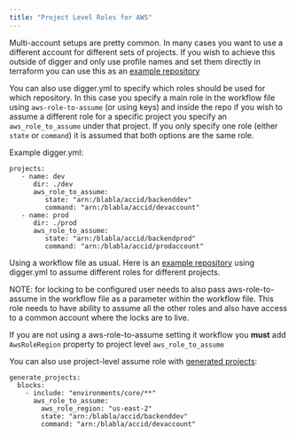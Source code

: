 ```yaml
---
title: "Project Level Roles for AWS"
---
```


Multi-account setups are pretty common. In many cases you want to use a different account for
different sets of projects. If you wish to achieve this outside of digger and only use profile names and set
them directly in terraform you can use this as an [example repository](https://github.com/diggerhq/demo-assume-role-multi-account-aws)

You can also use digger.yml to specify which roles should be used for which repository. In this case you specify a main
role in the workflow file using `aws-role-to-assume` (or using keys) and inside the repo if you wish to assume
a different role for a specific project you specify an `aws_role_to_assume` under that project. 
If you only specify one role (either `state` or `command`) it is assumed that both options are the same role.

Example digger.yml:

```
projects:
   - name: dev
      dir: ./dev
      aws_role_to_assume:
         state: "arn:/blabla/accid/backenddev"
         command: "arn:/blabla/accid/devaccount"
   - name: prod
      dir: ./prod
      aws_role_to_assume:
         state: "arn:/blabla/accid/backendprod"
         command: "arn:/blabla/accid/prodaccount"
```

Using a workflow file as usual. Here is an [example repository](https://github.com/diggerhq/demo-assume-role-multi-account-aws_diggeryml) using digger.yml to assume different roles for different projects.

<Note>
NOTE: for locking to be configured user needs to also pass aws-role-to-assume in the workflow file as a
parameter within the workflow file. This role needs to have ability to assume all the other roles and also have access to a common account where the locks are to live. 

If you are not using a aws-role-to-assume setting it workflow you **must** add ```AwsRoleRegion``` property to project level ```aws_role_to_assume```
</Note>

You can also use project-level assume role with [generated projects](/ce/howto/generate-projects):

```
generate_projects:
  blocks:
    - include: "environments/core/**"
      aws_role_to_assume:
        aws_role_region: "us-east-2" 
        state: "arn:/blabla/accid/backenddev"
        command: "arn:/blabla/accid/devaccount"
```

